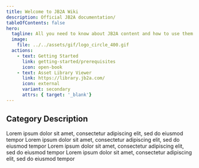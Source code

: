 ```yaml
---
title: Welcome to JB2A Wiki
description: Official JB2A documentation/
tableOfContents: false
hero:
  tagline: All you need to know about JB2A content and how to use them !
  image:
    file: ../../assets/gif/logo_circle_400.gif
  actions:
    - text: Getting Started
      link: getting-started/prerequisites
      icon: open-book
    - text: Asset Library Viewer
      link: https://library.jb2a.com/
      icon: external
      variant: secondary
	  attrs: { target: '_blank'}
---
```


## Category Description

<CardGrid>
	<MyCard title="F.A.Q." icon="information">
		Lorem ipsum dolor sit amet, consectetur adipiscing elit, sed do eiusmod tempor
	</MyCard>
	<MyCard title="Troubleshooting" icon="error">
		Lorem ipsum dolor sit amet, consectetur adipiscing elit, sed do eiusmod tempor
	</MyCard>
	<MyCard title="External Resources" icon="setting">
		Lorem ipsum dolor sit amet, consectetur adipiscing elit, sed do eiusmod tempor
	</MyCard>
	<MyCard title="Patch Notes" icon="open-book">
		Lorem ipsum dolor sit amet, consectetur adipiscing elit, sed do eiusmod tempor
	</MyCard>
</CardGrid>
